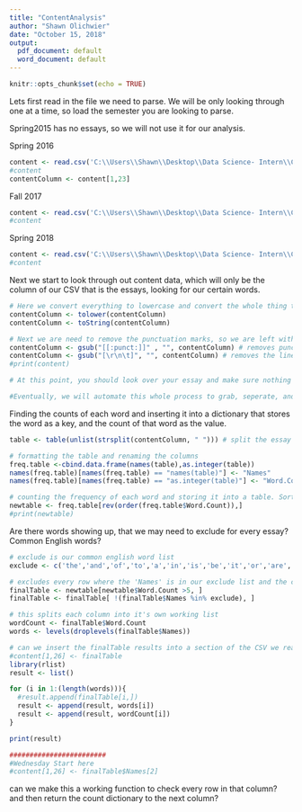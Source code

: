 ---
title: "ContentAnalysis"
author: "Shawn Olichwier"
date: "October 15, 2018"
output:
  pdf_document: default
  word_document: default
---

```{r setup, include=FALSE}
knitr::opts_chunk$set(echo = TRUE)
```

Lets first read in the file we need to parse. We will be only looking through one at a time, so load the semester you are looking to parse.

Spring2015 has no essays, so we will not use it for our analysis.

Spring 2016
```{r}
content <- read.csv('C:\\Users\\Shawn\\Desktop\\Data Science- Intern\\ContentAnalysis\\Spring2016.csv', header = TRUE)
#content
contentColumn <- content[1,23]
```

Fall 2017
```{r}
content <- read.csv('C:\\Users\\Shawn\\Desktop\\Data Science- Intern\\ContentAnalysis\\Fall2017.csv', header = TRUE)
#content

```

Spring 2018
```{r}
content <- read.csv('C:\\Users\\Shawn\\Desktop\\Data Science- Intern\\ContentAnalysis\\Spring2018.csv', header = TRUE)
#content

```



Next we start to look through out content data, which will only be the column of our CSV that is the essays, looking for our certain words.
```{r}
# Here we convert everything to lowercase and convert the whole thing to a string
contentColumn <- tolower(contentColumn)
contentColumn <- toString(contentColumn)

# Next we are need to remove the punctuation marks, so we are left with only words.
contentColumn <- gsub("[[:punct:]]" , "", contentColumn) # removes punctuation
contentColumn <- gsub("[\r\n\t]", "", contentColumn) # removes the line and tab breaks
#print(content)

# At this point, you should look over your essay and make sure nothing is off. If it looks okay, move on to the next chunk to make our counts. 

#Eventually, we will automate this whole process to grab, seperate, and count for every essay. Gotta get it working first.  ***************************************
```


Finding the counts of each word and inserting it into a dictionary that stores the word as a key, and the count of that word as the value.
```{r}
table <- table(unlist(strsplit(contentColumn, " "))) # split the essay into individual words

# formatting the table and renaming the columns
freq.table <-cbind.data.frame(names(table),as.integer(table))
names(freq.table)[names(freq.table) == "names(table)"] <- "Names"
names(freq.table)[names(freq.table) == "as.integer(table)"] <- "Word.Count"

# counting the frequency of each word and storing it into a table. Sorted descending.
newtable <- freq.table[rev(order(freq.table$Word.Count)),]
#print(newtable)
```


Are there words showing up, that we may need to exclude for every essay? Common English words?
```{r}
# exclude is our common english word list
exclude <- c('the','and','of','to','a','in','is','be','it','or','are','not','by','that','for','us','with','at')

# excludes every row where the 'Names' is in our exclude list and the count is above 5
finalTable <- newtable[newtable$Word.Count >5, ]
finalTable <- finalTable[ !(finalTable$Names %in% exclude), ]

# this splits each column into it's own working list
wordCount <- finalTable$Word.Count
words <- levels(droplevels(finalTable$Names))
```


```{r}
# can we insert the finalTable results into a section of the CSV we read in earlier?
#content[1,26] <- finalTable
library(rlist)
result <- list()

for (i in 1:(length(words))){
  #result.append(finalTable[i,])
  result <- append(result, words[i])
  result <- append(result, wordCount[i])
}

print(result)

########################
#Wednesday Start here
#content[1,26] <- finalTable$Names[2]

```



can we make this a working function to check every row in that column? and then return the count dictionary to the next column?





